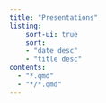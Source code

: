 ```yaml
---
title: "Presentations"
listing: 
    sort-ui: true
    sort:
    - "date desc"
    - "title desc"
contents:
  - "*.qmd"
  - "*/*.qmd"
---
```

